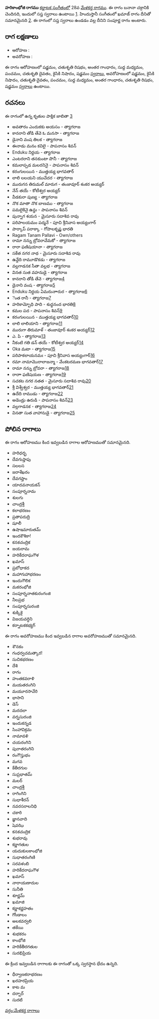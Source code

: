{{Infobox ragam
	| name          	= హరికాంభోజి
	| synonym	    	= 
	| mela          	= 28
	| chakra        	= బనానా
	| janaka        	= 
	| type          	= సంపూర్ణ
	| arohanam      	= {{svaraC|S|R2|G3|M1|P|D2|N2|S'}} 
	| avarohanam    	= {{svaraC|S'|N2|D2|P|M1|G3|R2|S}}
	| jeeva         	=
	| chhaya        	=
	| nyasa         	=
	| vishesha      	= 
	| equivalent  		= ఖమాజ్
}}
{{కర్ణాటక సంగీత రాగాలు}}
'''హరికాంభోజి రాగము''' [[కర్ణాటక సంగీతం]]లో 28వ [[మేళకర్త రాగము]]. ఈ రాగం బనానా చక్రానికి చెందినది, ఇందులో సప్త స్వరాలు ఉంటాయి [https://en.wikipedia.org/wiki/Melakarta]. హిందుస్తానీ సంగీతంలో ఖమాజ్ రాగం దీనితో సమానమైనది [https://karnatik.com/hcragatable.shtml]. ఈ రాగంలో సప్త స్వరాలు ఉండడం వల్ల దీనిని సంపూర్ణ రాగం అంటారు.


==రాగ లక్షణాలు==


* ఆరోహణ : {{svaraC|S|R2|G3|M1|P|D2|N2|S'}} 
* అవరోహణ : {{svaraC|S'|N2|D2|P|M1|G3|R2|S}}

ఈ రాగం ఆరోహణంలో షడ్జమం, చతుశృతి రిషభం, అంతర గాంధారం, సుద్ద మధ్యమం, పంచమం, చతుశృతి దైవతం, కైసికి నిషాదం, షడ్జమం [[స్వరాలు]], అవరోహణంలో షడ్జమం, కైసికి నిషాదం, చతుశృతి దైవతం, పంచమం, సుద్ద మధ్యమం, అంతర గాంధారం, చతుశృతి రిషభం, షడ్జమం [[స్వరాలు]] ఉంటాయి.

==రచనలు==
ఈ రాగంలో ఉన్న కృతుల పాక్షిక జాబితా [https://github.com/ssrihari/ragavardhini/blob/master/ragas/kritis.psv]
* అవతారం ఎందుకకు అయసం - త్యాగరాజ
* కానరాని తోడి తేవె ఓ మనసా - త్యాగరాజ
* డైనాని వంష తిలక - త్యాగరాజ
* ఈనాడు మనం కవిలై - పాపనాసం శివన్
* Enduku నిర్దయ - త్యాగరాజ
* ఎంటరరాని తనకుంటా పొనీ - త్యాగరాజ
* కమలాప్పడ మలరనినై - పాపనాసం శివన్
* కరంగులయిన - ముత్తయ్య భాగవతార్
* లాలి లలయని యుచేదర - త్యాగరాజ
* మురుగన తిరుమల్ మారుగ - తంజావూర్ శంకర అయ్యర్
* నేన్ తయే - కోటీశ్వర అయ్యర్
* వీడకురా పుణ్య - త్యాగరాజ
* నొక మాతా నొక బాణము - త్యాగరాజ
* పమలైకినై ఉన్డు - పాపనాసం శివన్
* పున్నాగ శయన - మైసూరు సదాశివ రావు
* పరిపాలయమం పద్మనే - పూచి శ్రీనివాస అయ్యంగార్
* పార్కాప్ పరాక్కా - గోపాలకృష్ణ భారతి
* Ragam Tanam Pallavi - Own/others
* రామా నన్ను బ్రోవరావేమకో - త్యాగరాజ
* రారా ఫణిషయానా - త్యాగరాజ
* సకేత నగర నాథ - మైసూరు సదాశివ రావు
* ఉన్దేది రామూడొకడు - త్యాగరాజ
* వల్లగాడనక సీతా వల్లభ - త్యాగరాజ
* వినత సుత వహనుడై - త్యాగరాజ
* కానరాని తోడి తేవె - త్యాగరాజ[http://www.karnatik.com/c2236.shtml]
* డైనాని వంష - త్యాగరాజ[http://www.karnatik.com/c2265.shtml]
* Enduku నిర్దయ ఏమరునాారుర - త్యాగరాజ[http://www.karnatik.com/c2292.shtml]
* ెంత రానీ - త్యాగరాజ[http://www.karnatik.com/c2308.shtml]
* హరికామ్బోధి పాది - శుధ్ధనంద భారతి[http://www.karnatik.com/c1626.shtml]
* కమల పద - పాపనాసం శివన్[http://www.karnatik.com/c1578.shtml]
* కరంగులయిన - ముత్తయ్య భాగవతార్[http://www.karnatik.com/c2039.shtml]
* లాలి లాలియాని - త్యాగరాజ[http://www.karnatik.com/c2525.shtml]
* మురుగా తిరుమాళ్ - తంజావూర్ శంకర అయ్యర్[http://www.karnatik.com/c2956.shtml]
* ఎ. పి - త్యాగరాజ[http://www.karnatik.com/c2599.shtml]
* నీకంటి గతి డన్ తయే - కోటీశ్వర అయ్యర్[http://www.karnatik.com/c1784.shtml]
* Oka మటా - త్యాగరాజ[http://www.karnatik.com/c2687.shtml]
* పరిపాకలాయనమః - పూచి శ్రీనివాస అయ్యంగార్[http://www.karnatik.com/c3248.shtml]
* రమా నామామొరాలాజన్మా - వేంకటరమణ భాగవతార్[http://www.karnatik.com/c3203.shtml]
* రామా నన్ను బ్రోవరా - త్యాగరాజ[http://www.karnatik.com/c2757.shtml]
* రారాా ఫణిషయణ - త్యాగరాజ[http://www.karnatik.com/c2789.shtml]
* సచకట నగర నతత - మైసూరు సదాశివ రావు[http://www.karnatik.com/c2879.shtml]
* శ్రీ విశ్వేశ్వర - ముత్తయ్య భాగవతార్[http://www.karnatik.com/c1947.shtml]
* ఉదేది రాముడు - త్యాగరాజ[http://www.karnatik.com/c1082.shtml]
* అడెండ్రు ఉరుడి - పాపనాసం శివన్[http://www.karnatik.com/c1563.shtml]
* వల్లగాడనక - త్యాగరాజ[http://www.karnatik.com/c2911.shtml]
* వినతా సుత వాహానుడై - త్యాగరాజ[http://www.karnatik.com/c2938.shtml]




==పోలిన రాగాలు==
ఈ రాగం ఆరోహణము కింద ఇవ్వబడిన రాగాల ఆరోహణముతో సమానమైనది.
* హరిధర్భ
* దేవగుప్తాపు
* సలలస
* జరాశేఖరం
* దేవగప్తాం
* యాదవనాయకన్
* సంపూర్ననామ
* శులగు
* చాంద్రశ్రీ
* కలాభరణం
* ప్రతాపరుద్రి
* షూలీ
* ఉషాఇమారుతమ్
* ఇందకౌశికా!
* కనకచంద్రిక
* జయరామ
* హరికేదరాఘగౌళ
* ఖమాస్
* ప్రబోధాకద
* మహాగుహాభరణం
* ఇందుగౌలిక
* మకరంభోజి
* సంపూర్ననాతకురంగంజి
* నీలప్రభ
* సంపూర్నసురంజి
* శుక్కికై
* విజయవర్ధిని
* కర్నాటకకభ్యగ్

ఈ రాగం అవరోహణము కింద ఇవ్వబడిన రాగాల అవరోహణముతో సమానమైనది.
* శౌనకం
* గంధర్వచమత్కార!
* సుచికభరణం
* దేశి
* రాగం
* హంతకవరాళి
* మయతరంగిని
* మయూరసావేరి
* భాసాని
* డెస్
* మరదలా
* వర్నసురంజి
* ఇందుకన్నడ
* సింహావిక్రమ
* నామావళి
* చయరంగిని
* పురాతరంగిని
* రంగౌస్తుభం
* మగవ
* కేతీరగుల
* సుప్రభాతమ్
* మలర్
* చాంద్రశ్రీ
* రాగింగిని
* సుధాశీరన్
* నవరసరాలనిధి
* చకారి
* జ్ఞానవాది
* షెవఝి
* కనకచంద్రిక
* శుభరావు
* కర్ణాగతుల
* యదుకులకాంభోజి
* సుధాతరంగిణి
* సరవళంబి
* హరికేదరాఘగౌళ
* ఖమాస్
* నారాయణాదుల
* సునీతి
* శూర్ణమ్
* ఖమాజి
* కర్ణాకర్ణహతం
* గోండాలం
* అలకవర్వలి
* తకేయి
* శుభకరం
* కాంభోజి
* హరికేతీరగతుల
* సురభిప్రియ

ఈ క్రింద ఇవ్వబడిన రాగాలకు ఈ రాగంతో ఒక్క స్వరస్థాన భేదం ఉన్నది.
* ధీర్వాణకరాభరణం
* ఖరహరప్రియ
* కాట మ
* దర్బార్
* సురటి



[[వర్గం:మేళకర్త రాగాలు]]